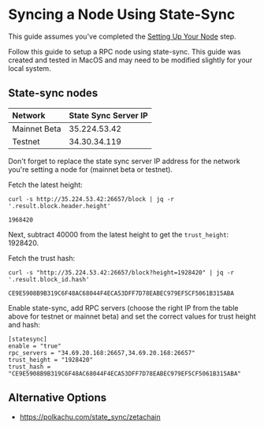 
# Syncing a Node Using State-Sync

<Alert variant="note">This guide assumes you've completed the [Setting Up Your Node](/validators/setup) step.</Alert>

Follow this guide to setup a RPC node using state-sync. This guide was created
and tested in MacOS and may need to be modified slightly for your local system.

## State-sync nodes

| Network      | State Sync Server IP |
| :----------- | :------------------- |
| Mainnet Beta | 35.224.53.42         |
| Testnet      | 34.30.34.119         |

<Alert variant="warning">
  Don't forget to replace the state sync server IP address for the network you're setting a node for (mainnet beta or
  testnet).
</Alert>

Fetch the latest height:

```
curl -s http://35.224.53.42:26657/block | jq -r '.result.block.header.height'

1968420
```

Next, subtract 40000 from the latest height to get the `trust_height`: 1928420.

Fetch the trust hash:

```
curl -s "http://35.224.53.42:26657/block?height=1928420" | jq -r '.result.block_id.hash'

CE9E5908B9B319C6F48AC68044F4ECA53DFF7D78EABEC979EF5CF5061B315ABA
```

Enable state-sync, add RPC servers (choose the right IP from the table above for
testnet or mainnet beta) and set the correct values for trust height and hash:

```text filename="~/.zetacored/config/config.toml"
[statesync]
enable = "true"
rpc_servers = "34.69.20.168:26657,34.69.20.168:26657"
trust_height = "1928420"
trust_hash = "CE9E5908B9B319C6F48AC68044F4ECA53DFF7D78EABEC979EF5CF5061B315ABA"
```

## Alternative Options

- https://polkachu.com/state_sync/zetachain
